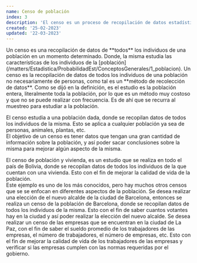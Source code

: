 ```yaml
---
name: Censo de población
index: 3
description: 'El censo es un proceso de recopilación de datos estadísticos que se lleva a cabo en una población para obtener información detallada sobre sus características demográficas y socioeconómicas. Es una herramienta esencial para la planificación de políticas y la toma de decisiones en una variedad de campos y se realiza a intervalos regulares en la mayoría de los países del mundo.'
created: '25-02-2023'
updated: '22-03-2023'
---
```


<BImp title="Definición" color="orange" icon="flag" comment="¿Qué es un censo?">
  Un censo es una recopilación de datos de **todos** los individuos de una
  población en un momento determinado. Donde, la misma estudia las
  características de los individuos de la
  [población](/matters/Estadistica/ProbabilidadEst/ConceptosGenerales/1_poblacion).
</BImp>
<BComment type="alert">
  Un censo es la recopilación de datos de todos los individuos de una población
  no necesariamente de personas, como tal es un **método de recolección de
  datos**.
</BComment>
<BComment type="note">
  Como se dijó en la definición, es el estudio es la población entera,
  literalmente toda la población, por lo que es un método muy costoso y que no
  se puede realizar con frecuencia. Es de ahí que se recurra al muestreo para
  estudiar a la población.
</BComment>

El censo estudia a una población dada, donde se recopilan datos de todos los
individuos de la misma. Esto se aplica a cualquier población ya sea
de personas, animales, plantas, etc. <br/>
El objetivo de un censo es tener datos que tengan una gran cantidad de
información sobre la población, y así poder sacar conclusiones sobre la misma
para mejorar algún aspecto de la misma.

<BChord title="Ejemplo de censo 💸" top color="green" open>
  El censo de población y vivienda, es un estudio que se realiza en todo el país
  de Bolivia, donde se recopilan datos de todos los individuos de la que cuentan
  con una vivienda. Esto con el fin de mejorar la calidad de vida de la
  población. <br /> Este ejemplo es uno de los más conocidos, pero hay muchos
  otros censos que se se enfocan en diferentes aspectos de la población.
</BChord>
<BChord title="Censo Electoral 📦📝" color="red">
  Se desea realizar una elección de el nuevo alcalde de la ciudad de Barcelona,
  entonces se realiza un censo de la población de Barcelona, donde se recopilan
  datos de todos los individuos de la misma. Esto con el fin de saber cuantos
  votantes hay en la ciudad y así poder realizar la elección del nuevo alcalde.
</BChord>
<BChord title="Censo industrial 🧱💻🗳" color="red">
  Se desea realizar un censo de las empresas que se encuentran en la ciudad de
  La Paz, con el fin de saber el sueldo promedio de los trabajadores de las
  empresas, el número de trabajadores, el número de empresas, etc. Esto con el
  fin de mejorar la calidad de vida de los trabajadores de las empresas y
  verificar si las empresas cumplen con las normas requeridas por el gobierno.
</BChord>
